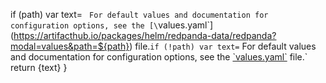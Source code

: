 <!-- ValuesYaml: link to the Helm chart's values.yaml file.

To use in an .mdx, import this component and optionally set the path to a configuration option such as tls.enabled:


  <ValuesYaml path="<your-path>"/>

-->



  if (path) var text= `
  For default values and documentation for configuration options, see the [\`values.yaml\`](https://artifacthub.io/packages/helm/redpanda-data/redpanda?modal=values&path=${path}) file.`
  if (!path) var text= `
  For default values and documentation for configuration options, see the [\`values.yaml\`](https://artifacthub.io/packages/helm/redpanda-data/redpanda?modal=values) file.`
  return <ReactMarkdown>{text}</ReactMarkdown>
}
